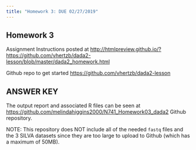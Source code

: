 ```yaml
---
title: "Homework 3: DUE 02/27/2019"
---
```


## Homework 3

Assignment Instructions posted at [http://htmlpreview.github.io/?https://github.com/vhertzb/dada2-lesson/blob/master/dada2_homework.html](http://htmlpreview.github.io/?https://github.com/vhertzb/dada2-lesson/blob/master/dada2_homework.html)

Github repo to get started [https://github.com/vhertzb/dada2-lesson](https://github.com/vhertzb/dada2-lesson)

## ANSWER KEY

The output report and associated R files can be seen at [https://github.com/melindahiggins2000/N741_Homework03_dada2](https://github.com/melindahiggins2000/N741_Homework03_dada2) Github repository.

NOTE: This repository does NOT include all of the needed `fastq` files and the 3 SILVA datasets since they are too large to upload to Github (which has a maximum of 50MB).